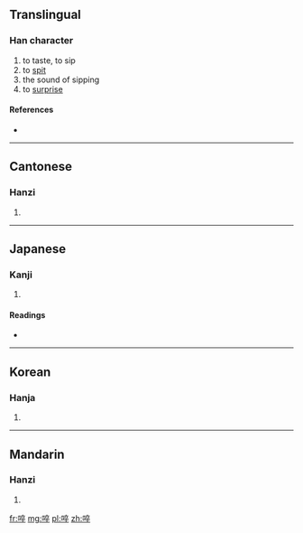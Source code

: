 ==Translingual==

===Han character===
{{Han char|rn=30|rad=口|as=08|sn=11|four=6004<sub>8</sub>|canj=口卜人十 (RYOJ)}}

# to taste, to sip
# to [[spit]]
# the sound of sipping
# to [[surprise]]

====References====
* {{Han ref|kx=0195.130|dkj=03816|dj=0416.120|hdz=10645.030|uh=5550|ud=21840|bh=D475|bd=54389}}

----

==Cantonese==

===Hanzi===
{{yue-hanzi|jyut=|y=cheui3}}

# {{defn|lang=yue|sort=口08}}

----

==Japanese==

===Kanji===
{{ja-kanji|grade=|rs=口08}}

# {{defn|lang=ja|sort=口08}}

====Readings====
* {{ja-readings|on=[[さい]] (sai), [[せ]] (se), [[さ]] (sa), [[しゅつ]] (shutsu), [[しゅち]] (shuchi), [[かつかち]] (katsukachi)|kun=[[おどろく]] (odoroku), [[よぶ]] (yobu), [[さけぶ]] (sakebu), [[しかる]] (shikaru)}}

----

==Korean==

===Hanja===
{{ko-hanja|hangeul=[[쵀]], [[줄]]|rv=chwae, jul|mr=ch'wae, chul}}

# {{defn|lang=ko|sort=口08}}

----

==Mandarin==

===Hanzi===
{{cmn-hanzi|pin=[[cuì]] ([[cui4]])|wg=ts'ui<sup>4</sup>}}

# {{defn|lang=cmn|sort=口08}}

[[fr:啐]]
[[mg:啐]]
[[pl:啐]]
[[zh:啐]]